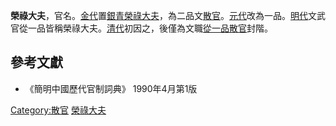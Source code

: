 '''榮祿大夫'''，官名。[[金代|金代]]置<u>銀青榮祿大夫</u>，為二品文[[散官|散官]]。[[元代|元代]]改為一品。[[明代|明代]]文武官從一品皆稱榮祿大夫。[[清代|清代]]初因之，後僅為文職[[從一品|從一品]][[散官|散官]]封階。

== 參考文獻 ==
{{Reflist}}
* 《簡明中國歷代官制詞典》 1990年4月第1版

[[Category:散官|Category:散官]]
[[Category:榮祿大夫|]]